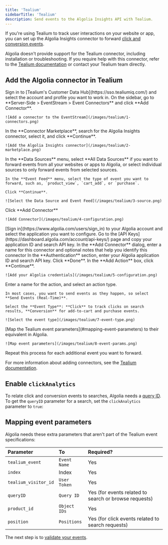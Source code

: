 ```yaml
---
title: 'Tealium'
sidebarTitle: 'Tealium'
description: Send events to the Algolia Insights API with Tealium.
---
```


If you're using Tealium to track user interactions on your website or app, you can set up the Algolia Insights connector to forward [click and conversion events](/guides/send-events/get-started/).

Algolia doesn't provide support for the Tealium connector, including installation or troubleshooting.
If you require help with this connector, refer to the [Tealium documentation](https://docs.tealium.com/server-side-connectors/algolia-insights-connector/) or contact your Tealium team directly.

## Add the Algolia connector in Tealium

<Steps>
  <Step title="Sign into Tealium">
    Sign in to [Tealium's Customer Data Hub](https://sso.tealiumiq.com/) and select the account and profile you want to work in.
  </Step>
  <Step title="Add connector">
    On the sidebar, go to **Server-Side > EventStream > Event Connectors** and click **Add Connector**.

    ![Add a connector to the EventStream](/images/tealium/1-connectors.png)
  </Step>
  <Step title="Select Algolia">
    In the **Connector Marketplace**, search for the Algolia Insights connector, select it, and click **Continue**.

    ![Add the Algolia Insights connector](/images/tealium/2-marketplace.png)
  </Step>
  <Step title="Select source">
    In the **Data Sources** menu, select **All Data Sources** if you want to forward events from all your websites or apps to Algolia, or select individual sources to only forward events from selected sources.

    In the **Event Feed** menu, select the type of event you want to forward, such as, `product_view`, `cart_add`, or `purchase`.

    Click **Continue**.

    ![Select the Data Source and Event Feed](/images/tealium/3-source.png)
  </Step>
  <Step title="Add connector">
    Click **Add Connector**

    ![Add Connector](/images/tealium/4-configuration.png)
  </Step>
  <Step title="Sign into Algolia">
    [Sign in](https://www.algolia.com/users/sign_in) to your Algolia account and select the application you want to configure.
  </Step>
  <Step title="Copy credentials">
    Go to the [API Keys](https://dashboard.algolia.com/account/api-keys/) page and copy your application ID and search API key.
  </Step>
  <Step title="Add credentials">
    In the **Add Connector** dialog, enter a name for this connector and optional notes that help you identify this connector
     In the **Authentication** section, enter your Algolia application ID and search API key.
     Click **Done**. 
     In the **Add Action** box, click **Continue**.

    ![Add your Algolia credentials](/images/tealium/5-configuration.png)
  </Step>
  <Step title="Select action type">
    Enter a name for the action, and select an action type.

    In most cases, you want to send events as they happen, so select **Send Events (Real-Time)**.

    Select the **Event Type**: **Click** to track clicks on search results, **Conversion** for add-to-cart and purchase events.

    ![Select the event type](/images/tealium/7-event-type.png)
  </Step>
  <Step title="Enter Tealium parameters">
    [Map the Tealium event parameters](#mapping-event-parameters) to their equivalent in Algolia.

    ![Map event parameters](/images/tealium/8-event-params.png)
  </Step>
  <Step title="Repeat">
    Repeat this process for each additional event you want to forward.
  </Step>
</Steps>

For more information about adding connectors, see the [Tealium documentation](https://docs.tealium.com/server-side/connectors/add/).

## Enable `clickAnalytics`

To relate click and conversion events to searches,
Algolia needs a [query ID](/guides/send-events/concepts/event-types/#what-is-the-query-id).
To get the `queryID` parameter for a search,
set the `clickAnalytics` parameter to `true`:


<ClickAnalytics />

## Mapping event parameters

Algolia needs these extra parameters that aren't part of the Tealium event specifications:

| Parameter            | To           | Required? |
| :------------------- | :----------- | :-------- |
| `tealium_event`      | `Event Name` | Yes |
| `index`              | Index        | Yes |
| `tealium_visitor_id` | `User Token` | Yes |
| `queryID`            | `Query ID`   | Yes (for events related to search or browse requests) |
| `product_id`         | `Object IDs` | Yes |
| `position`           | `Positions`  | Yes (for click events related to search requests) |

The next step is to [validate your events](/guides/send-events/guides/validate/).